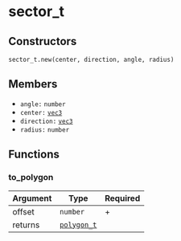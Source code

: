# sector_t

## Constructors

`sector_t.new(center, direction, angle, radius)`

## Members

- `angle:` `number`
- `center:` [`vec3`](/structs/math/vec3)
- `direction:` [`vec3`](/structs/math/vec3)
- `radius:` `number`

## Functions

### to_polygon

| Argument | Type                                   | Required |
| -------- | -------------------------------------- | -------- |
| offset   | `number`                               | +        |
| returns  | [`polygon_t`](/structs/math/polygon_t) |          |
